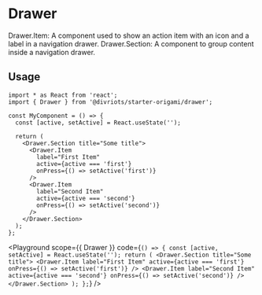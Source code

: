 


# Drawer

Drawer.Item: A component used to show an action item with an icon and a label in a navigation drawer.
Drawer.Section: A component to group content inside a navigation drawer.

## Usage

```tsx
import * as React from 'react';
import { Drawer } from '@divriots/starter-origami/drawer';

const MyComponent = () => {
  const [active, setActive] = React.useState('');

  return (
    <Drawer.Section title="Some title">
      <Drawer.Item
        label="First Item"
        active={active === 'first'}
        onPress={() => setActive('first')}
      />
      <Drawer.Item
        label="Second Item"
        active={active === 'second'}
        onPress={() => setActive('second')}
      />
    </Drawer.Section>
  );
};
```

<Playground
  scope={{ Drawer }}
  code={`
() => {
  const [active, setActive] = React.useState('');
  return (
    <Drawer.Section title="Some title">
      <Drawer.Item
        label="First Item"
        active={active === 'first'}
        onPress={() => setActive('first')}
      />
      <Drawer.Item
        label="Second Item"
        active={active === 'second'}
        onPress={() => setActive('second')}
      />
    </Drawer.Section>
  );
};
`}
/>

